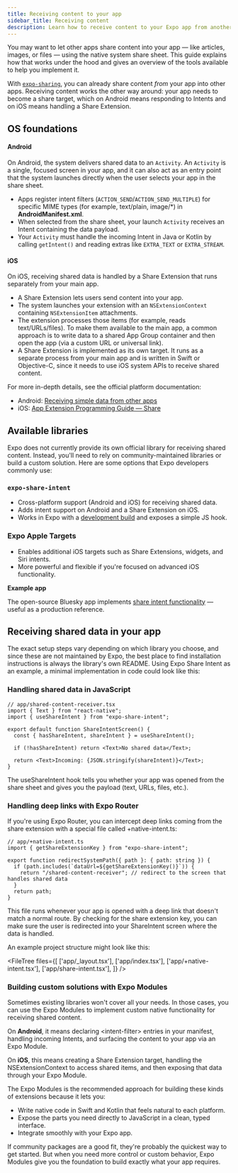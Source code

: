 ```yaml
---
title: Receiving content to your app
sidebar_title: Receiving content
description: Learn how to receive content to your Expo app from another app.
---
```



You may want to let other apps share content into your app &mdash; like articles, images, or files &mdash; using the native system share sheet. This guide explains how that works under the hood and gives an overview of the tools available to help you implement it.

With [`expo-sharing`](/versions/latest/sdk/sharing), you can already share content _from_ your app into other apps. Receiving content works the other way around: your app needs to become a share target, which on Android means responding to Intents and on iOS means handling a Share Extension.

## OS foundations

#### Android

On Android, the system delivers shared data to an `Activity`. An `Activity` is a single, focused screen in your app, and it can also act as an entry point that the system launches directly when the user selects your app in the share sheet.

- Apps register intent filters (`ACTION_SEND`/`ACTION_SEND_MULTIPLE`) for specific MIME types (for example, text/plain, image/\*) in **AndroidManifest.xml**.
- When selected from the share sheet, your launch `Activity` receives an Intent containing the data payload.
- Your `Activity` must handle the incoming Intent in Java or Kotlin by calling `getIntent()` and reading extras like `EXTRA_TEXT` or `EXTRA_STREAM`.

#### iOS

On iOS, receiving shared data is handled by a Share Extension that runs separately from your main app.

- A Share Extension lets users send content into your app.
- The system launches your extension with an `NSExtensionContext` containing `NSExtensionItem` attachments.
- The extension processes those items (for example, reads text/URLs/files). To make them available to the main app, a common approach is to write data to a shared App Group container and then open the app (via a custom URL or universal link).
- A Share Extension is implemented as its own target. It runs as a separate process from your main app and is written in Swift or Objective-C, since it needs to use iOS system APIs to receive shared content.

For more in-depth details, see the official platform documentation:

- Android: [Receiving simple data from other apps](https://developer.android.com/training/sharing/receive)
- iOS: [App Extension Programming Guide &mdash; Share](https://developer.apple.com/library/archive/documentation/General/Conceptual/ExtensibilityPG/Share.html)

## Available libraries

Expo does not currently provide its own official library for receiving shared content. Instead, you'll need to rely on community-maintained libraries or build a custom solution. Here are some options that Expo developers commonly use:

### `expo-share-intent`

- Cross-platform support (Android and iOS) for receiving shared data.
- Adds intent support on Android and a Share Extension on iOS.
- Works in Expo with a [development build](/develop/development-builds/introduction/) and exposes a simple JS hook.

### Expo Apple Targets

- Enables additional iOS targets such as Share Extensions, widgets, and Siri intents.
- More powerful and flexible if you're focused on advanced iOS functionality.

**Example app**

The open-source Bluesky app implements [share intent functionality](https://github.com/bluesky-social/social-app/tree/main/plugins/shareExtension) — useful as a production reference.

## Receiving shared data in your app

The exact setup steps vary depending on which library you choose, and since these are not maintained by Expo, the best place to find installation instructions is always the library's own README. Using Expo Share Intent
as an example, a minimal implementation in code could look like this:

### Handling shared data in JavaScript

```
// app/shared-content-receiver.tsx
import { Text } from "react-native";
import { useShareIntent } from "expo-share-intent";

export default function ShareIntentScreen() {
  const { hasShareIntent, shareIntent } = useShareIntent();

  if (!hasShareIntent) return <Text>No shared data</Text>;

  return <Text>Incoming: {JSON.stringify(shareIntent)}</Text>;
}
```

The useShareIntent hook tells you whether your app was opened from the share sheet and gives you the payload (text, URLs, files, etc.).

### Handling deep links with Expo Router

If you're using Expo Router, you can intercept deep links coming from the share extension with a special file called +native-intent.ts:

```
// app/+native-intent.ts
import { getShareExtensionKey } from "expo-share-intent";

export function redirectSystemPath({ path }: { path: string }) {
  if (path.includes(`dataUrl=${getShareExtensionKey()}`)) {
    return "/shared-content-receiver"; // redirect to the screen that handles shared data
  }
  return path;
}
```

This file runs whenever your app is opened with a deep link that doesn't match a normal route. By checking for the share extension key, you can make sure the user is redirected into your ShareIntent screen where the data is handled.

An example project structure might look like this:

<FileTree
  files={[
    ['app/_layout.tsx'],
    ['app/index.tsx'],
    ['app/+native-intent.tsx'],
    ['app/share-intent.tsx'],
  ]}
/>

### Building custom solutions with Expo Modules

Sometimes existing libraries won't cover all your needs. In those cases, you can use the Expo Modules to implement custom native functionality for receiving shared content.

On **Android**, it means declaring &lt;intent-filter&gt; entries in your manifest, handling incoming Intents, and surfacing the content to your app via an Expo Module.

On **iOS**, this means creating a Share Extension target, handling the NSExtensionContext to access shared items, and then exposing that data through your Expo Module.

The Expo Modules is the recommended approach for building these kinds of extensions because it lets you:

- Write native code in Swift and Kotlin that feels natural to each platform.
- Expose the parts you need directly to JavaScript in a clean, typed interface.
- Integrate smoothly with your Expo app.

If community packages are a good fit, they're probably the quickest way to get started. But when you need more control or custom behavior, Expo Modules give you the foundation to build exactly what your app requires.
